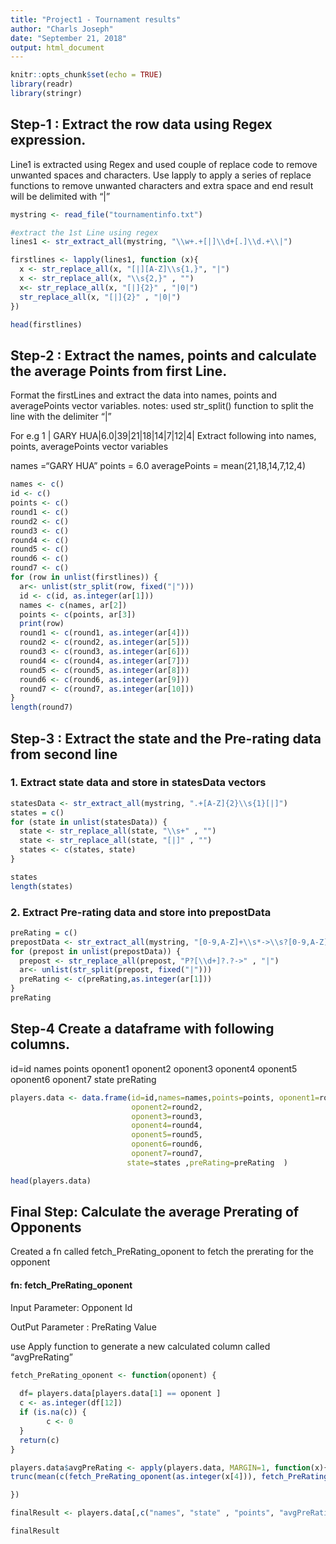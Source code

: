 ```yaml
---
title: "Project1 - Tournament results"
author: "Charls Joseph"
date: "September 21, 2018"
output: html_document
---
```


```r
knitr::opts_chunk$set(echo = TRUE)
library(readr)
library(stringr)
```

## Step-1 : Extract the row data using Regex expression.


Line1 is extracted using Regex and used couple of replace code to remove unwanted spaces and characters. 
Use lapply to apply a series of replace functions to remove unwanted characters and extra space and end result will be delimited with "|"

```r


mystring <- read_file("tournamentinfo.txt")

#extract the 1st Line using regex 
lines1 <- str_extract_all(mystring, "\\w+.+[|]\\d+[.]\\d.+\\|")

firstlines <- lapply(lines1, function (x){
  x <- str_replace_all(x, "[|][A-Z]\\s{1,}", "|")
  x <- str_replace_all(x, "\\s{2,}" , "")
  x<- str_replace_all(x, "[|]{2}" , "|0|")
  str_replace_all(x, "[|]{2}" , "|0|")
})

head(firstlines)
```

## Step-2 : Extract the names, points and calculate the average Points from first Line. 


Format the firstLines and extract the data into names, points and averagePoints vector variables.
notes: used str_split() function to split the line with the delimiter "|"

For e.g 
1 | GARY HUA|6.0|39|21|18|14|7|12|4|
Extract following into names, points, averagePoints vector variables

names ="GARY HUA"
points = 6.0
averagePoints = mean(21,18,14,7,12,4)

```r
names <- c()
id <- c()
points <- c()
round1 <- c()
round2 <- c()
round3 <- c()
round4 <- c()
round5 <- c()
round6 <- c()
round7 <- c()
for (row in unlist(firstlines)) {
  ar<- unlist(str_split(row, fixed("|")))
  id <- c(id, as.integer(ar[1]))
  names <- c(names, ar[2])
  points <- c(points, ar[3])
  print(row)
  round1 <- c(round1, as.integer(ar[4]))
  round2 <- c(round2, as.integer(ar[5]))
  round3 <- c(round3, as.integer(ar[6]))
  round4 <- c(round4, as.integer(ar[7]))
  round5 <- c(round5, as.integer(ar[8]))
  round6 <- c(round6, as.integer(ar[9]))
  round7 <- c(round7, as.integer(ar[10]))
}
length(round7)

```

## Step-3 : Extract the state and the Pre-rating data from second line 

### 1. Extract state data and store in statesData vectors  

```r

statesData <- str_extract_all(mystring, ".+[A-Z]{2}\\s{1}[|]")
states = c()
for (state in unlist(statesData)) {
  state <- str_replace_all(state, "\\s+" , "")
  state <- str_replace_all(state, "[|]" , "")
  states <- c(states, state)
}

states
length(states)

```


### 2. Extract Pre-rating data and store into prepostData   

```r
preRating = c()
prepostData <- str_extract_all(mystring, "[0-9,A-Z]+\\s*->\\s?[0-9,A-Z]+")
for (prepost in unlist(prepostData)) {
  prepost <- str_replace_all(prepost, "P?[\\d+]?.?->" , "|")
  ar<- unlist(str_split(prepost, fixed("|")))
  preRating <- c(preRating,as.integer(ar[1]))
}
preRating
```

## Step-4 Create a dataframe with following columns. 

id=id
names
points
oponent1
oponent2
oponent3
oponent4
oponent5
oponent6
oponent7
state 
preRating

```r
players.data <- data.frame(id=id,names=names,points=points, oponent1=round1,
                           oponent2=round2,
                           oponent3=round3,
                           oponent4=round4,
                           oponent5=round5,
                           oponent6=round6,
                           oponent7=round7,
                          state=states ,preRating=preRating  )

head(players.data)

```

## Final Step: Calculate the average Prerating of Opponents

Created a fn called fetch_PreRating_oponent to fetch the prerating for the opponent

#### fn: fetch_PreRating_oponent

Input Parameter: Opponent Id 

OutPut Parameter : PreRating Value


use Apply function to generate a new calculated column called "avgPreRating"


```r

fetch_PreRating_oponent <- function(oponent) {
  
  df= players.data[players.data[1] == oponent ]
  c <- as.integer(df[12])
  if (is.na(c)) {
        c <- 0
  }
  return(c)
}

players.data$avgPreRating <- apply(players.data, MARGIN=1, function(x){
trunc(mean(c(fetch_PreRating_oponent(as.integer(x[4])), fetch_PreRating_oponent(as.integer(x[5])), fetch_PreRating_oponent(as.integer(x[6])), fetch_PreRating_oponent(as.integer(x[7])), fetch_PreRating_oponent(as.integer(x[8])), fetch_PreRating_oponent(as.integer(x[9])), fetch_PreRating_oponent(as.integer(x[10])))))

})

finalResult <- players.data[,c("names", "state" , "points", "avgPreRating")]

finalResult
```

